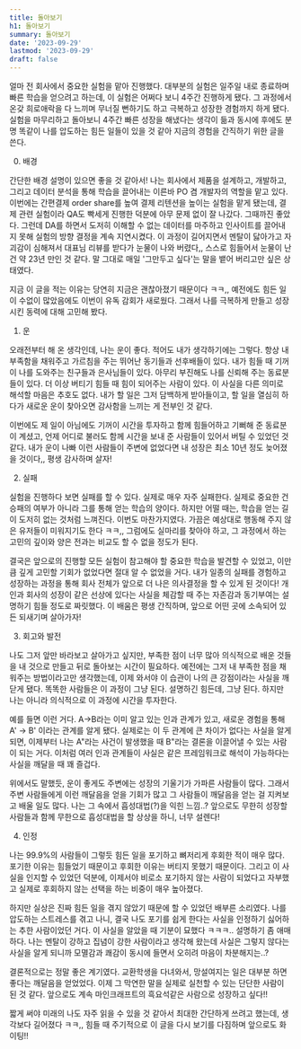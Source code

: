 ```yaml
---
title: 돌아보기
h1: 돌아보기
summary: 돌아보기
date: '2023-09-29'
lastmod: '2023-09-29'
draft: false
---
```


얼마 전 회사에서 중요한 실험을 맡아 진행했다. 대부분의 실험은 일주일 내로 종료하며 빠른 학습을 얻으려고 하는데, 이 실험은 어쩌다 보니 4주간 진행하게 됐다. 그 과정에서 온갖 희로애락을 다 느끼며 무너질 뻔하기도 하고 극복하고 성장한 경험까지 하게 됐다. 실험을 마무리하고 돌아보니 4주간 빠른 성장을 해냈다는 생각이 듦과 동시에 후에도 분명 똑같이 나를 압도하는 힘든 일들이 있을 것 같아 지금의 경험을 간직하기 위한 글을 쓴다.

0. 배경

간단한 배경 설명이 있으면 좋을 것 같아서! 나는 회사에서 제품을 설계하고, 개발하고, 그리고 데이터 분석을 통해 학습을 끌어내는 이른바 PO 겸 개발자의 역할을 맡고 있다. 이번에는 간편결제 order share를 높여 결제 리텐션을 높이는 실험을 맡게 됐는데, 결제 관련 실험이라 QA도 빡세게 진행한 덕분에 아무 문제 없이 잘 나갔다. 그때까진 좋았다. 그런데 DA를 하면서 도저히 이해할 수 없는 데이터를 마주하고 인사이트를 끌어내지 못해 실험의 방향 결정을 계속 지연시켰다. 이 과정이 길어지면서 멘탈이 닳아가고 자괴감이 심해져서 대표님 리뷰를 받다가 눈물이 나와 버렸다,, 스스로 힘들어서 눈물이 난 건 약 23년 만인 것 같다. 말 그대로 매일 '그만두고 싶다'는 말을 뱉어 버리고만 싶은 상태였다.

지금 이 글을 적는 이유는 당연히 지금은 괜찮아졌기 때문이다 ㅋㅋ,, 예전에도 힘든 일이 수없이 많았음에도 이번이 유독 감회가 새로웠다. 그래서 나를 극복하게 만들고 성장시킨 동력에 대해 고민해 봤다.

1. 운

오래전부터 해 온 생각인데, 나는 운이 좋다. 적어도 내가 생각하기에는 그렇다. 항상 내 부족함을 채워주고 가르침을 주는 뛰어난 동기들과 선후배들이 있다. 내가 힘들 때 기꺼이 나를 도와주는 친구들과 은사님들이 있다. 아무리 부진해도 나를 신뢰해 주는 동료분들이 있다. 더 이상 버티기 힘들 때 힘이 되어주는 사람이 있다. 이 사실을 다른 의미로 해석할 마음은 추호도 없다. 내가 할 일은 그저 담백하게 받아들이고, 할 일을 열심히 하다가 새로운 운이 찾아오면 감사함을 느끼는 게 전부인 것 같다.

이번에도 제 일이 아님에도 기꺼이 시간을 투자하고 함께 힘들어하고 기뻐해 준 동료분이 계셨고, 언제 어디로 불러도 함께 시간을 보내 준 사람들이 있어서 버틸 수 있었던 것 같다. 내가 운이 나빠 이런 사람들이 주변에 없었다면 내 성장은 최소 10년 정도 늦어졌을 것이다,, 평생 감사하며 살자!

2. 실패

실험을 진행하다 보면 실패를 할 수 있다. 실제로 매우 자주 실패한다. 실제로 중요한 건 승패의 여부가 아니라 그를 통해 얻는 학습의 양이다. 하지만 어떨 때는, 학습을 얻는 길이 도저히 없는 것처럼 느껴진다. 이번도 마찬가지였다. 가끔은 예상대로 행동해 주지 않은 유저들이 미워지기도 한다 ㅋㅋ,, 그럼에도 실마리를 찾아야 하고, 그 과정에서 하는 고민의 깊이와 양은 전과는 비교도 할 수 없을 정도가 된다.

결국은 앞으로의 진행할 모든 실험이 참고해야 할 중요한 학습을 발견할 수 있었고, 이만큼 깊게 고민할 기회가 없었다면 절대 알 수 없었을 거다. 내가 일종의 실패를 경험하고 성장하는 과정을 통해 회사 전체가 앞으로 더 나은 의사결정을 할 수 있게 된 것이다! 개인과 회사의 성장이 같은 선상에 있다는 사실을 체감할 때 주는 자존감과 동기부여는 설명하기 힘들 정도로 짜릿했다. 이 배움은 평생 간직하며, 앞으로 어떤 곳에 소속되어 있든 되새기며 살아가자!

3. 회고와 발전

나도 그저 앞만 바라보고 살아가고 싶지만, 부족한 점이 너무 많아 의식적으로 배운 것들을 내 것으로 만들고 뒤로 돌아보는 시간이 필요하다. 예전에는 그저 내 부족한 점을 채워주는 방법이라고만 생각했는데, 이제 와서야 이 습관이 나의 큰 강점이라는 사실을 깨닫게 됐다. 똑똑한 사람들은 이 과정이 그냥 된다. 설명하긴 힘든데, 그냥 된다. 하지만 나는 아니라 의식적으로 이 과정에 시간을 투자한다.

예를 들면 이런 거다. A->B라는 이미 알고 있는 인과 관계가 있고, 새로운 경험을 통해 A' -> B' 이라는 관계를 알게 됐다. 실제로는 이 두 관계에 큰 차이가 없다는 사실을 알게 되면, 이제부터 나는 A"라는 사건이 발생했을 때 B"라는 결론을 이끌어낼 수 있는 사람이 되는 거다. 이처럼 여러 인과 관계들이 사실은 같은 프레임워크로 해석이 가능하다는 사실을 깨달을 때 꽤 즐겁다.

위에서도 말했듯, 운이 좋게도 주변에는 성장의 기울기가 가파른 사람들이 많다. 그래서 주변 사람들에게 이런 깨달음을 얻을 기회가 많고 그 사람들이 깨달음을 얻는 걸 지켜보고 배울 일도 많다. 나는 그 속에서 흡성대법(?)을 익힌 느낌..? 앞으로도 무한히 성장할 사람들과 함께 무한으로 흡성대법을 할 상상을 하니, 너무 설렌다!

4. 인정

나는 99.9%의 사람들이 그렇듯 힘든 일을 포기하고 뼈저리게 후회한 적이 매우 많다. 포기한 이유는 힘들었기 때문이고 후회한 이유는 버티지 못했기 때문이다. 그리고 이 사실을 인지할 수 있었던 덕분에, 이제서야 비로소 포기하지 않는 사람이 되었다고 자부했고 실제로 후회하지 않는 선택을 하는 비중이 매우 높아졌다.

하지만 실상은 진짜 힘든 일을 겪지 않았기 때문에 할 수 있었던 배부른 소리였다. 나를 압도하는 스트레스를 겪고 나니, 결국 나도 포기를 쉽게 한다는 사실을 인정하기 싫어하는 추한 사람이었던 거다. 이 사실을 알았을 때 기분이 묘했다 ㅋㅋㅋ.. 설명하기 좀 애매하다. 나는 멘탈이 강하고 집념이 강한 사람이라고 생각해 왔는데 사실은 그렇지 않다는 사실을 알게 되니까 모멸감과 쾌감이 동시에 들면서 오히려 마음이 차분해지는..?

결론적으로는 정말 좋은 계기였다. 교환학생을 다녀와서, 망설여지는 일은 대부분 하면 좋다는 깨달음을 얻었었다. 이제 그 막연한 말을 실제로 실천할 수 있는 단단한 사람이 된 것 같다. 앞으로도 계속 마인크래프트의 흑요석같은 사람으로 성장하고 싶다!!

짧게 써야 미래의 나도 자주 읽을 수 있을 것 같아서 최대한 간단하게 쓰려고 했는데, 생각보다 길어졌다 ㅋㅋ,, 힘들 때 주기적으로 이 글을 다시 보기를 다짐하며 앞으로도 화이팅!!
